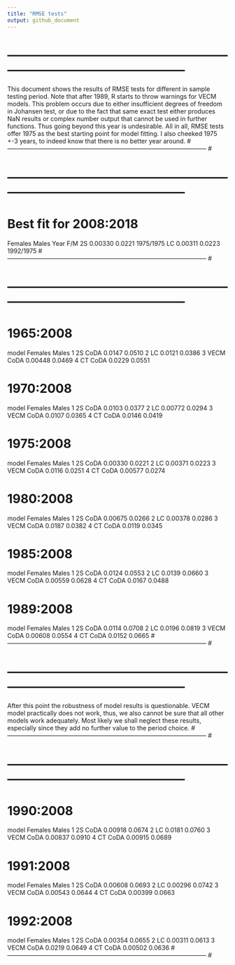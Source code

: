 ```yaml
---
title: "RMSE tests"
output: github_document
---
```


# -------------------------------------------------------------------------------------------------- #
This document shows the results of RMSE tests for different in sample testing period. 
Note that after 1989, R starts to throw warnings for VECM models. 
This problem occurs due to either insufficient degrees of freedom in Johansen test, 
or due to the fact that same exact test either produces NaN results or complex number output 
that cannot be used in further functions. 
Thus going beyond this year is undesirable. 
All in all, RMSE tests offer 1975 as the best starting point for model fitting. 
I also cheeked 1975 +-3 years, to indeed know that there is no better year around.
# -------------------------------------------------------------------------------------------------- #

# -------------------------------------------------------------------------------------------------- #
# Best fit for 2008:2018
Females      Males   Year F/M
2S 0.00330   0.0221  1975/1975
LC 0.00311   0.0223  1992/1975
# -------------------------------------------------------------------------------------------------- #

# -------------------------------------------------------------------------------------------------- #
# 1965:2008
model       Females  Males
1 2S CoDA   0.0147  0.0510
2 LC        0.0121  0.0386
3 VECM CoDA 0.00448 0.0469
4 CT CoDA   0.0229  0.0551

# 1970:2008
model       Females  Males
1 2S CoDA   0.0103  0.0377
2 LC        0.00772 0.0294
3 VECM CoDA 0.0107  0.0365
4 CT CoDA   0.0146  0.0419
 
# 1975:2008
model       Females  Males
1 2S CoDA   0.00330 0.0221
2 LC        0.00371 0.0223
3 VECM CoDA 0.0116  0.0251
4 CT CoDA   0.00577 0.0274
 
# 1980:2008
model       Females  Males
1 2S CoDA   0.00675 0.0266
2 LC        0.00378 0.0286
3 VECM CoDA 0.0187  0.0382
4 CT CoDA   0.0119  0.0345

# 1985:2008
model       Females  Males
1 2S CoDA   0.0124  0.0553
2 LC        0.0139  0.0660
3 VECM CoDA 0.00559 0.0628
4 CT CoDA   0.0167  0.0488

# 1989:2008
model       Females  Males
1 2S CoDA   0.0114  0.0708
2 LC        0.0196  0.0819
3 VECM CoDA 0.00608 0.0554
4 CT CoDA   0.0152  0.0665
# -------------------------------------------------------------------------------------------------- #

# -------------------------------------------------------------------------------------------------- #
After this point the robustness of model results is questionable. 
VECM model practically does not work, thus, we also cannot be sure that all other models work adequately. Most likely we shall neglect these results, especially since they add no further value 
to the period choice.
# -------------------------------------------------------------------------------------------------- #

# -------------------------------------------------------------------------------------------------- #
# 1990:2008
model       Females  Males
1 2S CoDA   0.00918 0.0674
2 LC        0.0181  0.0760
3 VECM CoDA 0.00837 0.0910
4 CT CoDA   0.00915 0.0689
 
# 1991:2008
model       Females  Males
1 2S CoDA   0.00608 0.0693
2 LC        0.00296 0.0742
3 VECM CoDA 0.00543 0.0644
4 CT CoDA   0.00399 0.0663

# 1992:2008
model       Females  Males
1 2S CoDA   0.00354 0.0655
2 LC        0.00311 0.0613
3 VECM CoDA 0.0219  0.0649
4 CT CoDA   0.00502 0.0636
# -------------------------------------------------------------------------------------------------- #
